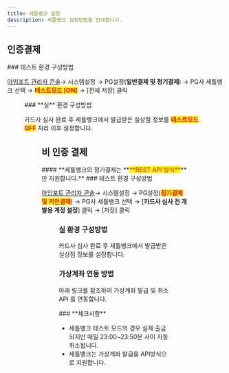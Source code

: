 ```yaml
---
title: 세틀뱅크 설정
description: 세틀뱅크 설정방법을 안내합니다.
---
```




## 인증결제

<Tabs>
<Tab title="테스트 결제">
### 테스트 환경 구성방법

[아임포트 관리자 콘솔](https://admin.iamport.kr/)→ 시스템설정 → PG설정(**일반결제 및 정기결제**) → PG사 세틀뱅크 선택 → <mark style="color:red;">**테스트모드 \[ON]**</mark> → \[전체 저장] 클릭



<Figure src="/gitbook-assets/en/image (2).png" caption="테스트 환경 설정예시" />

</Tab>

<Tab title="실 결제">
### **실** 환경 구성방법

카드사 심사 완료 후 세틀뱅크에서 발급받은 실상점 정보를 <mark style="color:red;">**테스트모드 OFF**</mark> 처리 이후 설정합니다.



<Figure src="/gitbook-assets/en/image (159).png" caption="실 계정 설정 예시" />

</Tab>
</Tabs>

## 비 인증 결제

<Tabs>
<Tab title="결제창 방식">
#### **세틀뱅크의 정기결제는 **<mark style="color:red;">**REST API 방식**</mark>**만 지원합니다.**

</Tab>

<Tab title="API 방식">
### 테스트 환경 구성방법

[아임포트 관리자 콘솔](https://admin.iamport.kr/)→ 시스템설정 → PG설정(<mark style="color:red;">**정기결제 및 키인결제**</mark>) → PG사 세틀뱅크 선택 → \[**카드사 심사 전 개발용 계정 설정**] 클릭 → \[저장] 클릭



<Figure src="/gitbook-assets/en/image (36).png" caption="테스트 환경 설정 예시" />

### **실** 환경 구성방법

카드사 심사 완료 후 세틀뱅크에서 발급받은 실상점 정보를 설정합니다.



### 가상계좌 연동 방법

아래 링크를 참조하여 가상계좌 발급 및 취소 API 를 연동합니다.

<ContentRef slug="/en////api/virtual-account-api/readme" />

</Tab>
</Tabs>

<Hint style="info">
### **체크사항**

* 세틀뱅크 테스트 모드의 경우 실제 출금 되지만 매일 23:00\~23:50분 사이 자동 취소됩니다.
* 세틀뱅크는 가상계좌 발급을 API방식으로 지원합니다.

</Hint>
